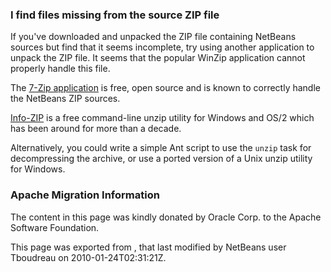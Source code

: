 <!--

    Licensed to the Apache Software Foundation (ASF) under one
    or more contributor license agreements.  See the NOTICE file
    distributed with this work for additional information
    regarding copyright ownership.  The ASF licenses this file
    to you under the Apache License, Version 2.0 (the
    "License"); you may not use this file except in compliance
    with the License.  You may obtain a copy of the License at

      http://www.apache.org/licenses/LICENSE-2.0

    Unless required by applicable law or agreed to in writing,
    software distributed under the License is distributed on an
    "AS IS" BASIS, WITHOUT WARRANTIES OR CONDITIONS OF ANY
    KIND, either express or implied.  See the License for the
    specific language governing permissions and limitations
    under the License.

-->

===I find files missing from the source ZIP file===

If you've downloaded and unpacked the ZIP file containing NetBeans sources but find that it seems incomplete, try using another application to unpack the ZIP file.  It seems that the popular WinZip application cannot properly handle this file.

The [http://www.7-zip.org/ 7-Zip application] is free, open source and is known to correctly handle the NetBeans ZIP sources.  

[http://www.info-zip.org/ Info-ZIP] is a free command-line unzip utility for Windows and OS/2 which has been around for more than a decade.

Alternatively, you could write a simple Ant script to use the <tt>unzip</tt> task for decompressing the archive, or use a ported version of a Unix unzip utility for Windows.

===Apache Migration Information===

The content in this page was kindly donated by Oracle Corp. to the
Apache Software Foundation.

This page was exported from , 
that last modified by NetBeans user Tboudreau 
on 2010-01-24T02:31:21Z.


